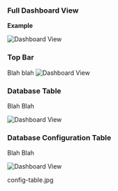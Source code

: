 ### Full Dashboard View

**Example**

<img
  className="block dark:block"
  src="/images/db-details/full.jpg"
  alt="Dashboard View"
/>  

### Top Bar

Blah blah 
<img
  className="block dark:block"
  src="/images/db-details/top-bar.jpg"
  alt="Dashboard View"
/> 

### Database Table

Blah Blah

<img
  className="block dark:block"
  src="/images/db-details/table.jpg"
  alt="Dashboard View"
/> 

### Database Configuration Table

Blah Blah

<img
  className="block dark:block"
  src="/images/db-details/config-table.jpg"
  alt="Dashboard View"
/> 


config-table.jpg